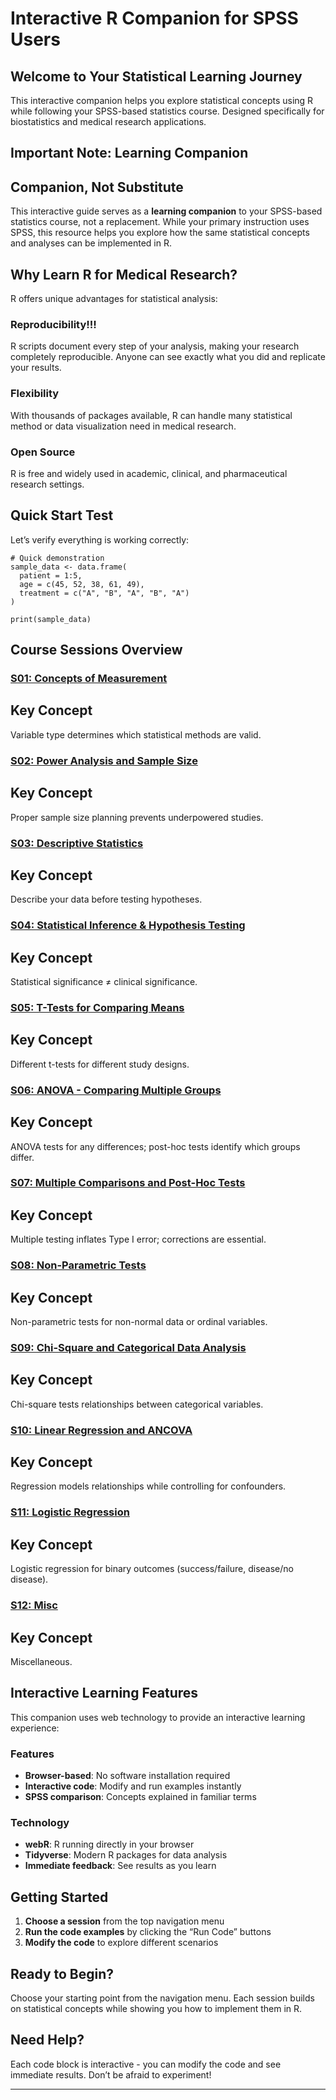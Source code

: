# Interactive R Companion for SPSS Users

::: {.hero-banner}
## Welcome to Your Statistical Learning Journey

This interactive companion helps you explore statistical concepts using R while following your SPSS-based statistics course. Designed specifically for biostatistics and medical research applications.
:::

## Important Note: Learning Companion

::: {.callout-important}
## Companion, Not Substitute
This interactive guide serves as a **learning companion** to your SPSS-based statistics course, not a replacement. While your primary instruction uses SPSS, this resource helps you explore how the same statistical concepts and analyses can be implemented in R.
:::

## Why Learn R for Medical Research?

R offers unique advantages for statistical analysis:

::: {.grid}

::: {.g-col-4}
### Reproducibility!!!
R scripts document every step of your analysis, making your research completely reproducible. Anyone can see exactly what you did and replicate your results.
:::

::: {.g-col-4}
### Flexibility  
With thousands of packages available, R can handle many statistical method or data visualization need in medical research.
:::

::: {.g-col-4}
### Open Source
R is free and widely used in academic, clinical, and pharmaceutical research settings.
:::

:::

## Quick Start Test

Let's verify everything is working correctly:

```webr-r
# Quick demonstration
sample_data <- data.frame(
  patient = 1:5,
  age = c(45, 52, 38, 61, 49),
  treatment = c("A", "B", "A", "B", "A")
)

print(sample_data)
```

## Course Sessions Overview

### [S01: Concepts of Measurement](s01.qmd) {#sec-s01-link}

::: {.callout-tip}
## Key Concept
Variable type determines which statistical methods are valid.
:::

### [S02: Power Analysis and Sample Size](s02.qmd) {#sec-s02-link}

::: {.callout-tip}
## Key Concept
Proper sample size planning prevents underpowered studies.
:::

### [S03: Descriptive Statistics](s03.qmd) {#sec-s03-link}

::: {.callout-tip}
## Key Concept
Describe your data before testing hypotheses.
:::

### [S04: Statistical Inference & Hypothesis Testing](s04.qmd) {#sec-s04-link}

::: {.callout-tip}
## Key Concept
Statistical significance ≠ clinical significance.
:::

### [S05: T-Tests for Comparing Means](s05.qmd) {#sec-s05-link}

::: {.callout-tip}
## Key Concept
Different t-tests for different study designs.
:::

### [S06: ANOVA - Comparing Multiple Groups](s06.qmd) {#sec-s06-link}

::: {.callout-tip}
## Key Concept
ANOVA tests for any differences; post-hoc tests identify which groups differ.
:::

### [S07: Multiple Comparisons and Post-Hoc Tests](s07.qmd) {#sec-s07-link}

::: {.callout-tip}
## Key Concept
Multiple testing inflates Type I error; corrections are essential.
:::

### [S08: Non-Parametric Tests](s08.qmd) {#sec-s08-link}

::: {.callout-tip}
## Key Concept
Non-parametric tests for non-normal data or ordinal variables.
:::

### [S09: Chi-Square and Categorical Data Analysis](s09.qmd) {#sec-s09-link}

::: {.callout-tip}
## Key Concept
Chi-square tests relationships between categorical variables.
:::

### [S10: Linear Regression and ANCOVA](s10.qmd) {#sec-s10-link}

::: {.callout-tip}
## Key Concept
Regression models relationships while controlling for confounders.
:::

### [S11: Logistic Regression](s11.qmd) {#sec-s11-link}

::: {.callout-tip}
## Key Concept
Logistic regression for binary outcomes (success/failure, disease/no disease).
:::

### [S12: Misc](s12.qmd) {#sec-s12-link}

::: {.callout-tip}
## Key Concept
Miscellaneous.
:::

## Interactive Learning Features

This companion uses web technology to provide an interactive learning experience:

::: {.grid}

::: {.g-col-6}
### Features
- **Browser-based**: No software installation required
- **Interactive code**: Modify and run examples instantly  
- **SPSS comparison**: Concepts explained in familiar terms
:::

::: {.g-col-6}
### Technology
- **webR**: R running directly in your browser
- **Tidyverse**: Modern R packages for data analysis
- **Immediate feedback**: See results as you learn
:::

:::

## Getting Started

1. **Choose a session** from the top navigation menu
2. **Run the code examples** by clicking the "Run Code" buttons
3. **Modify the code** to explore different scenarios


## Ready to Begin?

Choose your starting point from the navigation menu. Each session builds on statistical concepts while showing you how to implement them in R.

::: {.callout-note}
## Need Help?
Each code block is interactive - you can modify the code and see immediate results. Don't be afraid to experiment!
:::

---


